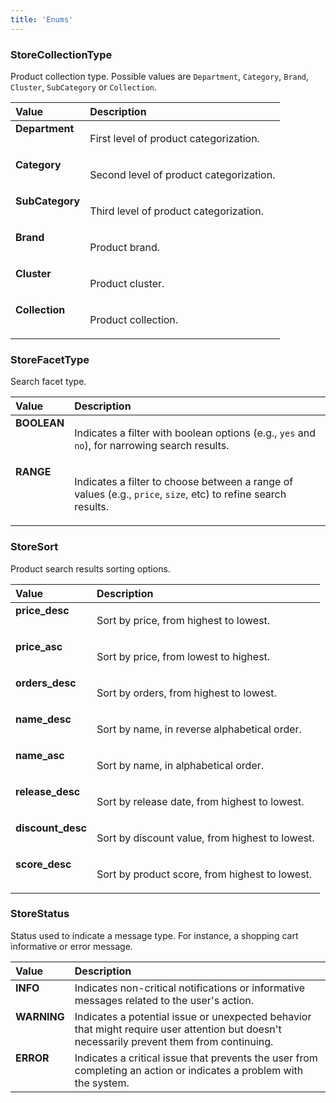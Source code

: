 ```yaml
---
title: 'Enums'
---
```


### StoreCollectionType

Product collection type. Possible values are `Department`, `Category`, `Brand`, `Cluster`, `SubCategory` or `Collection`.

<table>
<thead>
<th align="left">Value</th>
<th align="left">Description</th>
</thead>
<tbody>
<tr>
<td valign="top"><strong>Department</strong></td>
<td>

First level of product categorization.

</td>
</tr>
<tr>
<td valign="top"><strong>Category</strong></td>
<td>

Second level of product categorization.

</td>
</tr>
<tr>
<td valign="top"><strong>SubCategory</strong></td>
<td>

Third level of product categorization.

</td>
</tr>
<tr>
<td valign="top"><strong>Brand</strong></td>
<td>

Product brand.

</td>
</tr>
<tr>
<td valign="top"><strong>Cluster</strong></td>
<td>

Product cluster.

</td>
</tr>
<tr>
<td valign="top"><strong>Collection</strong></td>
<td>

Product collection.

</td>
</tr>
</tbody>
</table>

### StoreFacetType

Search facet type.

<table>
<thead>
<th align="left">Value</th>
<th align="left">Description</th>
</thead>
<tbody>
<tr>
<td valign="top"><strong>BOOLEAN</strong></td>
<td>

Indicates a filter with boolean options (e.g., `yes` and `no`), for narrowing search results.

</td>
</tr>
<tr>
<td valign="top"><strong>RANGE</strong></td>
<td>

Indicates a filter to choose between a range of values (e.g., `price`, `size`, etc) to refine search results.

</td>
</tr>
</tbody>
</table>

### StoreSort

Product search results sorting options.

<table>
<thead>
<th align="left">Value</th>
<th align="left">Description</th>
</thead>
<tbody>
<tr>
<td valign="top"><strong>price_desc</strong></td>
<td>

Sort by price, from highest to lowest.

</td>
</tr>
<tr>
<td valign="top"><strong>price_asc</strong></td>
<td>

Sort by price, from lowest to highest.

</td>
</tr>
<tr>
<td valign="top"><strong>orders_desc</strong></td>
<td>

Sort by orders, from highest to lowest.

</td>
</tr>
<tr>
<td valign="top"><strong>name_desc</strong></td>
<td>

Sort by name, in reverse alphabetical order.

</td>
</tr>
<tr>
<td valign="top"><strong>name_asc</strong></td>
<td>

Sort by name, in alphabetical order.

</td>
</tr>
<tr>
<td valign="top"><strong>release_desc</strong></td>
<td>

Sort by release date, from  highest to lowest.

</td>
</tr>
<tr>
<td valign="top"><strong>discount_desc</strong></td>
<td>

Sort by discount value, from highest to lowest.

</td>
</tr>
<tr>
<td valign="top"><strong>score_desc</strong></td>
<td>

Sort by product score, from highest to lowest.

</td>
</tr>
</tbody>
</table>

### StoreStatus

Status used to indicate a message type. For instance, a shopping cart informative or error message.

<table>
<thead>
<th align="left">Value</th>
<th align="left">Description</th>
</thead>
<tbody>
<tr>
<td valign="top"><strong>INFO</strong></td>
<td>Indicates non-critical notifications or informative messages related to the user's action.</td>
</tr>
<tr>
<td valign="top"><strong>WARNING</strong></td>
<td>Indicates a potential issue or unexpected behavior that might require user attention but doesn't necessarily prevent them from continuing.</td>
</tr>
<tr>
<td valign="top"><strong>ERROR</strong></td>
<td>Indicates a critical issue that prevents the user from completing an action or indicates a problem with the system.</td>
</tr>
</tbody>
</table>
